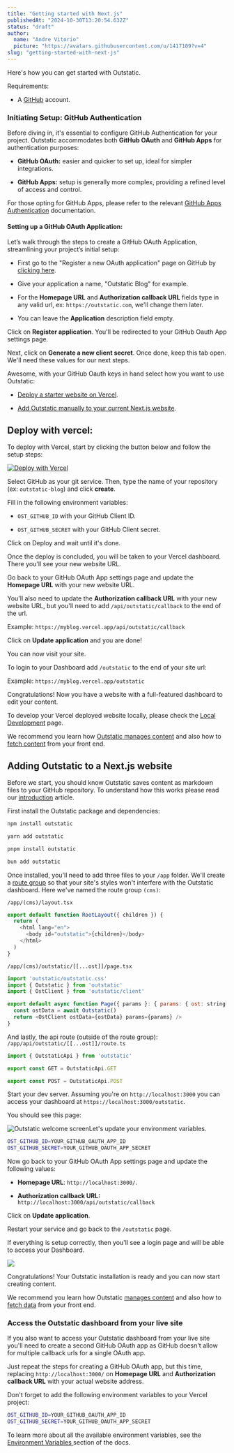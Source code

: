 ```yaml
---
title: "Getting started with Next.js"
publishedAt: "2024-10-30T13:20:54.632Z"
status: "draft"
author:
  name: "Andre Vitorio"
  picture: "https://avatars.githubusercontent.com/u/1417109?v=4"
slug: "getting-started-with-next-js"
---
```


Here's how you can get started with Outstatic.

Requirements:

- A [GitHub](https://github.com) account.

### **Initiating Setup: GitHub Authentication**

Before diving in, it's essential to configure GitHub Authentication for your project. Outstatic accommodates both **GitHub OAuth** and **GitHub Apps** for authentication purposes:

- **GitHub OAuth:** easier and quicker to set up, ideal for simpler integrations.

- **GitHub Apps:** setup is generally more complex, providing a refined level of access and control.

For those opting for GitHub Apps, please refer to the relevant [GitHub Apps Authentication](/github-apps-authentication) documentation.

#### Setting up a GitHub OAuth Application:

Let’s walk through the steps to create a GitHub OAuth Application, streamlining your project’s initial setup:

- First go to the "Register a new OAuth application" page on GitHub by [clicking here](https://github.com/settings/applications/new).

- Give your application a name, "Outstatic Blog" for example.

- For the **Homepage URL** and **Authorization callback URL** fields type in any valid url, ex: `https://outstatic.com`, we'll change them later.

- You can leave the **Application** description field empty.

Click on **Register application**. You'll be redirected to your GitHub Oauth App settings page.

Next, click on **Generate a new client secret**. Once done, keep this tab open. We'll need these values for our next steps.

Awesome, with your GitHub Oauth keys in hand select how you want to use Outstatic:

- [Deploy a starter website on Vercel](#deploy-with-vercel).

- [Add Outstatic manually to your current Next.js website](#adding-outstatic-to-a-nextjs-website).

## Deploy with vercel:

To deploy with Vercel, start by clicking the button below and follow the setup steps:

[![Deploy with Vercel](https://vercel.com/button)](https://vercel.com/new/clone?repository-url=https://github.com/avitorio/outstatic/tree/main/examples/basic-blog&env=OST_GITHUB_ID,OST_GITHUB_SECRET&project-name=outstatic-blog&repo-name=outstatic-basic-blog&demo-title=Outstatic%20Basic%20Blog%20Demo&demo-description=A%20statically%20generated%20blog%20example%20using%20Outstatic&demo-url=https://outstatic-dev-blog.vercel.app/&demo-image=https://outstatic.com/images/outstatic-demo.png&envDescription=API%20Keys%20needed%20for%20installation&envLink=https://outstatic.com/docs/environment-variables)

Select GitHub as your git service. Then, type the name of your repository (ex: `outstatic-blog`) and click **create**.

Fill in the following environment variables:

- `OST_GITHUB_ID` with your GitHub Client ID.

- `OST_GITHUB_SECRET` with your GitHub Client secret.

Click on Deploy and wait until it's done.

Once the deploy is concluded, you will be taken to your Vercel dashboard. There you'll see your new website URL.

Go back to your GitHub OAuth App settings page and update the **Homepage URL** with your new website URL.

You'll also need to update the **Authorization callback URL** with your new website URL, but you'll need to add `/api/outstatic/callback` to the end of the url.

Example: `https://myblog.vercel.app/api/outstatic/callback`

Click on **Update application** and you are done!

You can now visit your site.

To login to your Dashboard add `/outstatic` to the end of your site url:

Example: `https://myblog.vercel.app/outstatic`

Congratulations! Now you have a website with a full-featured dashboard to edit your content.

To develop your Vercel deployed website locally, please check the [Local Development](/local-development) page.

We recommend you learn how [Outstatic manages content](/introduction) and also how to [fetch content](/fetching-data) from your front end.

## Adding Outstatic to a Next.js website

Before we start, you should know Outstatic saves content as markdown files to your GitHub repository. To understand how this works please read our [introduction](https://outstatic.com/introduction) article.

First install the Outstatic package and dependencies:

```bash
npm install outstatic
```

```bash
yarn add outstatic
```

```bash
pnpm install outstatic
```

```bash
bun add outstatic
```

Once installed, you'll need to add three files to your `/app` folder. We'll create a [route group](https://nextjs.org/docs/app/building-your-application/routing/route-groups) so that your site's styles won't interfere with the Outstatic dashboard. Here we've named the route group `(cms)`:

`/app/(cms)/layout.tsx`

```javascript
export default function RootLayout({ children }) {
  return (
    <html lang="en">
      <body id="outstatic">{children}</body>
    </html>
  )
}
```

`/app/(cms)/outstatic/[[...ost]]/page.tsx`

```javascript
import 'outstatic/outstatic.css'
import { Outstatic } from 'outstatic'
import { OstClient } from 'outstatic/client'

export default async function Page({ params }: { params: { ost: string[] } }) {
  const ostData = await Outstatic()
  return <OstClient ostData={ostData} params={params} />
}
```

And lastly, the api route (outside of the route group): `/app/api/outstatic/[[...ost]]/route.ts`

```javascript
import { OutstaticApi } from 'outstatic'

export const GET = OutstaticApi.GET

export const POST = OutstaticApi.POST
```

Start your dev server. Assuming you're on `http://localhost:3000` you can access your dashboard at `https://localhost:3000/outstatic`.

You should see this page:

![Outstatic welcome screen](/docs/images/outstatic-welcome-U1ND.png)Let's update your environment variables.

```bash
OST_GITHUB_ID=YOUR_GITHUB_OAUTH_APP_ID
OST_GITHUB_SECRET=YOUR_GITHUB_OAUTH_APP_SECRET
```

Now go back to your GitHub OAuth App settings page and update the following values:

- **Homepage URL**: `http://localhost:3000/`.

- **Authorization callback URL:** `http://localhost:3000/api/outstatic/callback`

Click on **Update application**.

Restart your service and go back to the `/outstatic` page.

If everything is setup correctly, then you'll see a login page and will be able to access your Dashboard.

![](/docs/images/outstatic-login-screen-I4Mz.png)

Congratulations! Your Outstatic installation is ready and you can now start creating content.

We recommend you learn how Outstatic [manages content](/introduction) and also how to [fetch data](/fetching-data) from your front end.

### Access the Outstatic dashboard from your live site

If you also want to access your Outstatic dashboard from your live site you'll need to create a second GitHub OAuth app as GitHub doesn't allow for multiple callback urls for a single OAuth app.

Just repeat the steps for creating a GitHub OAuth app, but this time, replacing `http://localhost:3000/` on **Homepage URL** and **Authorization callback URL** with your actual website address.

Don't forget to add the following environment variables to your Vercel project:

```bash
OST_GITHUB_ID=YOUR_GITHUB_OAUTH_APP_ID
OST_GITHUB_SECRET=YOUR_GITHUB_OAUTH_APP_SECRET
```

To learn more about all the available environment variables, see the [Environment Variables ](https://outstatic.com/environment-variables)section of the docs.